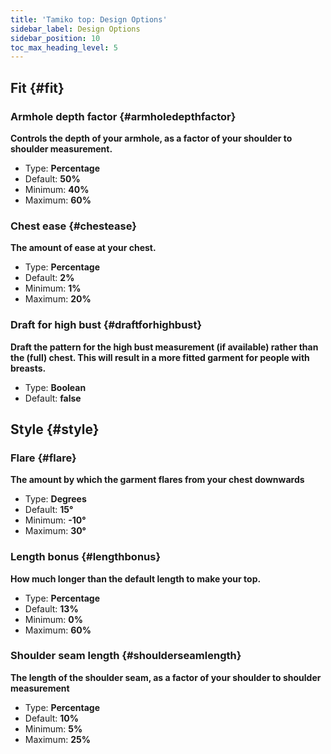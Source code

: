 ```yaml
---
title: 'Tamiko top: Design Options'
sidebar_label: Design Options
sidebar_position: 10
toc_max_heading_level: 5
---
```



## Fit {#fit}

### Armhole depth factor {#armholedepthfactor}

**Controls the depth of your armhole, as a factor of your shoulder to shoulder measurement.**

- Type: **Percentage**
- Default: **50%**
- Minimum: **40%**
- Maximum: **60%**

<Armholedepthfactor />

### Chest ease {#chestease}

**The amount of ease at your chest.**

- Type: **Percentage**
- Default: **2%**
- Minimum: **1%**
- Maximum: **20%**

<Chestease />

### Draft for high bust {#draftforhighbust}

**Draft the pattern for the high bust measurement (if available) rather than the (full) chest. This will result in a more fitted garment for people with breasts.**

- Type: **Boolean**
- Default: **false**

<Draftforhighbust />

## Style {#style}

### Flare {#flare}

**The amount by which the garment flares from your chest downwards**

- Type: **Degrees**
- Default: **15°**
- Minimum: **-10°**
- Maximum: **30°**

<Flare />

### Length bonus {#lengthbonus}

**How much longer than the default length to make your top.**

- Type: **Percentage**
- Default: **13%**
- Minimum: **0%**
- Maximum: **60%**

<Lengthbonus />

### Shoulder seam length {#shoulderseamlength}

**The length of the shoulder seam, as a factor of your shoulder to shoulder measurement**

- Type: **Percentage**
- Default: **10%**
- Minimum: **5%**
- Maximum: **25%**

<Shoulderseamlength />
